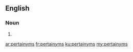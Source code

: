 ==English==

===Noun===
{{head|en}}

# {{plural of|pertainym}}

[[ar:pertainyms]]
[[fr:pertainyms]]
[[ku:pertainyms]]
[[my:pertainyms]]